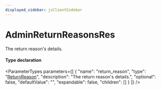 ```yaml
---
displayed_sidebar: jsClientSidebar
---
```



# AdminReturnReasonsRes

The return reason's details.

#### Type declaration

<ParameterTypes parameters={[
  {
    "name": "return_reason",
    "type": "[ReturnReason](../classes/internal.ReturnReason.mdx)",
    "description": "The return reason's details.",
    "optional": false,
    "defaultValue": "",
    "expandable": false,
    "children": []
  }
]} />
